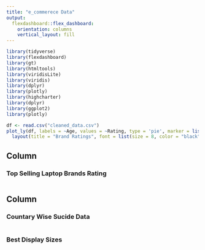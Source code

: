 ```yaml
---
title: "e_commerece Data"
output: 
  flexdashboard::flex_dashboard:
    orientation: columns
    vertical_layout: fill
---
```


```r
library(tidyverse)
library(flexdashboard)
library(gt)
library(htmltools)
library(viridisLite)
library(viridis)
library(dplyr)
library(plotly)
library(highcharter)
library(dplyr)
library(ggplot2)
library(plotly)
```
```r
df <- read.csv("cleaned_data.csv")
plot_ly(df, labels = ~Age, values = ~Rating, type = 'pie', marker = list(colors = colors), textinfo = "percent+label") %>%
  layout(title = "Brand Ratings", font = list(size = 8, color = "black"), paper_bgcolor = "white", plot_bgcolor = "white")

```

Column {data-width=650}
-----------------------------------------------------------------------

### Top Selling Laptop Brands Rating

```r


```

Column {data-width=350}
-----------------------------------------------------------------------

### Countary Wise Sucide Data

```r

```

### Best Display Sizes 

```r

```

